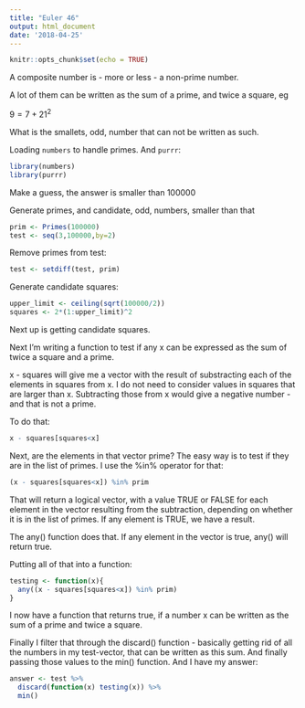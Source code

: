 ```yaml
---
title: "Euler 46"
output: html_document
date: '2018-04-25'
---
```


```r
knitr::opts_chunk$set(echo = TRUE)
```

A composite number is - more or less - a non-prime number.

A lot of them can be written as the sum of a prime, and twice a square, eg

$9 = 7 + 2 1^2$

What is the smallets, odd, number that can not be written as such.

Loading `numbers` to handle primes. And `purrr`:
```r
library(numbers)
library(purrr)
```


Make a guess, the answer is smaller than 100000

Generate primes, and candidate, odd, numbers, smaller than that
```r
prim <- Primes(100000)
test <- seq(3,100000,by=2)
```

Remove primes from test:

```r
test <- setdiff(test, prim)
```

Generate candidate squares:

```r
upper_limit <- ceiling(sqrt(100000/2))
squares <- 2*(1:upper_limit)^2
```
Next up is getting candidate squares.



Next I'm writing a function to test if any x can be expressed as the sum of twice a square and a prime.

x - squares will give me a vector with the result of substracting each of the elements in squares from x. I do not need to consider values in squares that are larger than x. Subtracting those from x would give a negative number - and that is not a prime.

To do that:

```r
x - squares[squares<x]
```


Next, are the elements in that vector prime? The easy way is to test if they are in the list of primes. I use the %in% operator for that:

```r
(x - squares[squares<x]) %in% prim
```


That will return a logical vector, with a value TRUE or FALSE for each element in the vector resulting from the subtraction, depending on whether it is in the list of primes. If any element is TRUE, we have a result.

The any() function does that. If any element in the vector is true, any() will return true.

Putting all of that into a function:

```r
testing <- function(x){
  any((x - squares[squares<x]) %in% prim)
}
```



I now have a function that returns true, if a number x can be written as the sum of a prime and twice a square.

Finally I filter that through the discard() function - basically getting rid of all the numbers in my test-vector, that can be written as this sum. And finally passing those values to the min() function. And I have my answer:

```r
answer <- test %>%
  discard(function(x) testing(x)) %>%
  min()
```


